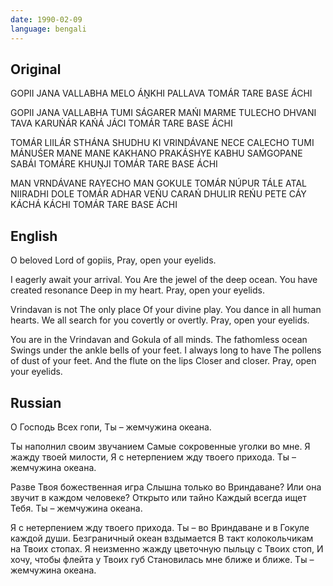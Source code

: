 ```yaml
---
date: 1990-02-09
language: bengali
---
```


## Original

GOPII JANA VALLABHA
MELO ÁṊKHI PALLAVA
TOMÁR TARE BASE ÁCHI

GOPII JANA VALLABHA
TUMI SÁGARER MAŃI
MARME TULECHO DHVANI
TAVA KARUŃÁR KAŃÁ JÁCI
TOMÁR TARE BASE ÁCHI

TOMÁR LIILÁR STHÁNA
SHUDHU KI VRINDÁVANE
NECE CALECHO TUMI MÁNUŚER MANE MANE
KAKHANO PRAKÁSHYE KABHU SAḾGOPANE
SABÁI TOMÁRE KHUṊJI
TOMÁR TARE BASE ÁCHI

MAN VRNDÁVANE RAYECHO MAN GOKULE
TOMÁR NÚPUR TÁLE
ATAL NIIRADHI DOLE
TOMÁR ADHAR VEŃU
CARAŃ DHULIR REŃU
PETE CÁY
KÁCHÁ KÁCHI
TOMÁR TARE BASE ÁCHI

## English

O beloved
Lord of gopiis,
Pray, open your eyelids.

I eagerly await your arrival. You
Are the jewel of the deep ocean.
You have created resonance
Deep in my heart.
Pray, open your eyelids.

Vrindavan is not
The only place
Of your divine play.
You dance in all human hearts.
We all search for you covertly or overtly.
Pray, open your eyelids.

You are in the Vrindavan and Gokula of all minds.
The fathomless ocean
Swings under the ankle bells of your feet.
I always long to have
The pollens of dust of your feet.
And the flute on the lips
Closer and closer.
Pray, open your eyelids.

## Russian

О Господь
Всех гопи,
Ты – жемчужина океана.

Ты наполнил своим звучанием
Самые сокровенные уголки во мне.
Я жажду твоей милости,
Я с нетерпением жду твоего прихода.
Ты – жемчужина океана.

Разве Твоя божественная игра
Cлышна только во Вриндаване?
Или она звучит в каждом человеке?
Открыто или тайно
Каждый всегда ищет Тебя.
Ты – жемчужина океана.

Я с нетерпением жду твоего прихода.
Ты – во Вриндаване и в Гокуле каждой души.
Безграничный океан вздымается
В такт колокольчикам на Твоих стопах.
Я неизменно жажду цветочную пыльцу с Твоих стоп,
И хочу, чтобы флейта у Твоих губ
Становилась мне ближе и ближе.
Ты – жемчужина океана.
